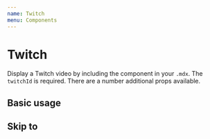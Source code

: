 ```yaml
---
name: Twitch
menu: Components
---
```



# Twitch

Display a Twitch video by including the component in your `.mdx`. The `twitchId` is required. There are a number additional props available.

<Props of={Twitch} />

## Basic usage

<Playground>
  <Twitch twitchId="510143691" />
</Playground>

## Skip to

<Playground>
  <Twitch twitchId="510143691" skipTo={{ h: 0, m: 1, s: 53 }} />
</Playground>
